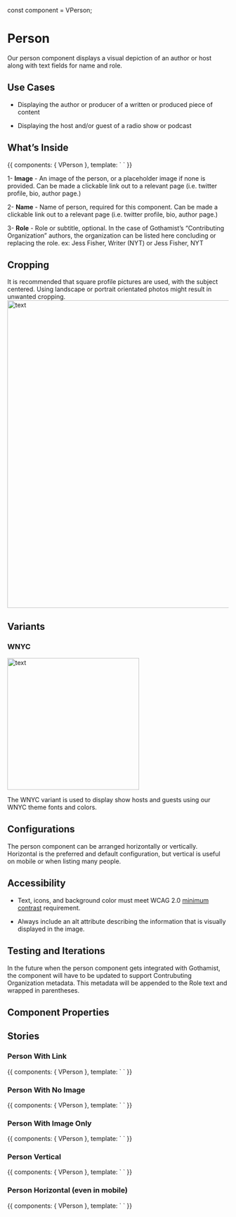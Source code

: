 const component = VPerson;

<Meta title="Components/Molecules/Person" component={component} />

# Person

Our person component displays a visual depiction of an author or host along with text fields for name and role.

## Use Cases

-   Displaying the author or producer of a written or produced piece of content
    
-   Displaying the host and/or guest of a radio show or podcast
    

## What’s Inside

<Canvas>
    <Story name="Person">
        {{
            components: { VPerson },
            template: `
<v-person
    image='http://placehold.it/200x200'
    name='Firstname Lastname'
    role='Host'
/>
`
        }}
    </Story>
</Canvas>

1- **Image** - An image of the person, or a placeholder image if none is provided. Can be made a clickable link out to a relevant page (i.e. twitter profile, bio, author page.)
    
2- **Name** - Name of person, required for this component. Can be made a clickable link out to a relevant page (i.e. twitter profile, bio, author page.)
    
3- **Role** - Role or subtitle, optional. In the case of Gothamist’s “Contributing Organization” authors, the organization can be listed here concluding or replacing the role. ex: Jess Fisher, Writer (NYT) or  Jess Fisher, NYT


## Cropping

It is recommended that square profile pictures are used, with the subject centered. Using landscape or portrait orientated photos might result in unwanted cropping.
<img alt="text" src="/images/Molecule-Person-Cropping.png" width="700" />


## Variants

### **WNYC**
<img alt="text" src="/images/Molecules-Person-WNYC.png" width="300" />

The WNYC variant is used to display show hosts and guests using our WNYC theme fonts and colors.

## Configurations
The person component can be arranged horizontally or vertically. Horizontal is the preferred and default configuration, but vertical is useful on mobile or when listing many people.

## Accessibility
- Text, icons, and background color must meet WCAG 2.0 [minimum contrast](https://www.w3.org/WAI/WCAG21/Understanding/contrast-minimum.html) requirement.

- Always include an alt attribute describing the information that is visually displayed in the image.


## Testing and Iterations
In the future when the person component gets integrated with Gothamist, the component will have to be updated to support Contrubuting Organization metadata. This metadata will be appended to the Role text and wrapped in parentheses.

## Component Properties

<ArgsTable of={component} />

## Stories


### Person With Link

<Canvas>
    <Story name="Person with Link">
        {{
            components: { VPerson },
            template: `
<v-person
    image='http://placehold.it/200x200'
    name='Firstname Lastname'
    nameLink='http://example.com'
    role='Host'
/>
`
        }}
    </Story>
</Canvas>

### Person With No Image

<Canvas>
    <Story name="Person With No Image">
        {{
            components: { VPerson },
            template: `
<v-person
    name="Firstname Lastname"
    nameLink='http://example.com'
    role="Host"
/>
`
        }}
    </Story>
</Canvas>

### Person With Image Only


<Canvas>
    <Story name="Person With Image Only">
        {{
            components: { VPerson },
            template: `
<v-person
    image='http://placehold.it/200x200'
    alt='Firstname Lastname'
    nameLink='http://example.com'
/>
`
        }}
    </Story>
</Canvas>

### Person Vertical

<Canvas>
    <Story name="Person Vertical">
        {{
            components: { VPerson },
            template: `
<v-person
    class="mod-vertical-desktop"
    image='http://placehold.it/200x200'
    name='Firstname Lastname'
    nameLink='http://example.com'
    role='Host'
/>
`
        }}
    </Story>
</Canvas>

### Person Horizontal (even in mobile)

<Canvas>
    <Story name="Person Horizontal">
        {{
            components: { VPerson },
            template: `
<v-person
    class="mod-horizontal-mobile"
    image='http://placehold.it/200x200'
    name='Firstname Lastname'
    nameLink='http://example.com'
    role='Host'
/>
`
        }}
    </Story>
</Canvas>
